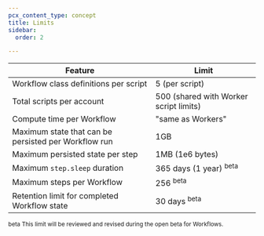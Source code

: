 ```yaml
---
pcx_content_type: concept
title: Limits
sidebar:
  order: 2

---
```



| Feature                   | Limit                                                                  |
| ------------------------- | ---------------------------------------------------------------------- |
| Workflow class definitions per script | 5 (per script) |
| Total scripts per account | 500 (shared with Worker script limits) |
| Compute time per Workflow | "same as Workers" |
| Maximum state that can be persisted per Workflow run | 1GB |
| Maximum persisted state per step | 1MB (1e6 bytes) | 
| Maximum `step.sleep` duration | 365 days (1 year) <sup>beta</beta> |
| Maximum steps per Workflow | 256 <sup>beta</beta> |
| Retention limit for completed Workflow state | 30 days <sup>beta</beta> |

<sup>beta</beta> This limit will be reviewed and revised during the open beta for Workflows.

<Render file="limits_increase" product="workers" />

